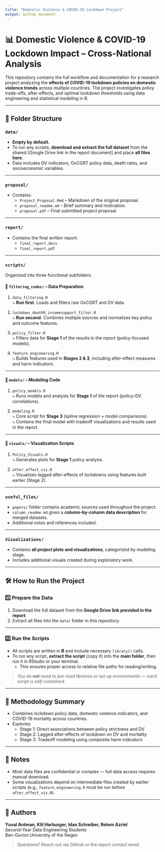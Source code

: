 ```yaml
---
title: "Domestic Violence & COVID-19 Lockdown Project"
output: github_document
---
```


# 📊 Domestic Violence & COVID-19 Lockdown Impact – Cross-National Analysis

This repository contains the full workflow and documentation for a research project analyzing the **effects of COVID-19 lockdown policies on domestic violence trends** across multiple countries. The project investigates policy trade-offs, after-effects, and optimal lockdown thresholds using data engineering and statistical modeling in R.

---

## 📁 Folder Structure

### `data/`
- **Empty by default.**
- To run any scripts, **download and extract the full dataset** from the shared [Google Drive link in the report document] and place **all files here**.
- Data includes DV indicators, OxCGRT policy data, death rates, and socioeconomic variables.

---

### `proposal/`
- Contains:
  - `Project_Proposal.Rmd` – Markdown of the original proposal.
  - `proposal_readme.md` – Brief summary and motivation.
  - `proposal.pdf` – Final submitted project proposal.

---

### `report/`
- Contains the final written report:
  - `final_report.docx`
  - `final_report.pdf`

---

### `scripts/`

Organized into three functional subfolders:

#### 🔹 `filtering_codes/` – Data Preparation

1. `data_filtering.R`  
   ⤷ **Run first**. Loads and filters raw OxCGRT and DV data.

2. `lockdown_deathR_incomesupport_filter.R`  
   ⤷ **Run second**. Combines multiple sources and normalizes key policy and outcome features.

3. `policy_filter.R`  
   ⤷ Filters data for **Stage 1** of the results in the report (policy-focused models).

4. `feature_engineering.R`  
   ⤷ Builds features used in **Stages 2 & 3**, including after-effect measures and harm indicators.

---

#### 🔹 `models/` – Modeling Code

1. `policy_models.R`  
   ⤷ Runs models and analysis for **Stage 1** of the report (policy–DV correlations).

2. `modeling.R`  
   ⤷ Core script for **Stage 3** (spline regression + model comparisons).  
   ⤷ Contains the final model with tradeoff visualizations and results used in the report.

---

#### 🔹 `visuals/` – Visualization Scripts

1. `Policy_Visuals.R`  
   ⤷ Generates plots for **Stage 1** policy analysis.

2. `after_effect_vis.R`  
   ⤷ Visualizes lagged after-effects of lockdowns using features built earlier (Stage 2).

---

### `useful_files/`
- `papers/` folder contains academic sources used throughout the project.
- `column_readme.md` gives a **column-by-column data description** for merged datasets.
- Additional notes and references included.

---

### `Visualizations/`
- Contains **all project plots and visualizations**, categorized by modeling stage.
- Includes additional visuals created during exploratory work.

---

## 🛠️ How to Run the Project

### 1️⃣ **Prepare the Data**

1. Download the full dataset from the **Google Drive link provided in the report**.
2. Extract all files into the `data/` folder in this repository.

---

### 2️⃣ **Run the Scripts**

- All scripts are written in **R** and include necessary `library()` calls.
- To run any script, **extract the script** (copy it) into the **main folder**, then run it in RStudio or your terminal.
  - This ensures proper access to relative file paths for reading/writing.

> _You do **not** need to pre-load libraries or set up environments — each script is self-contained._

---

## 🔬 Methodology Summary

- Combines lockdown policy data, domestic violence indicators, and COVID-19 mortality across countries.
- Explores:
  - Stage 1: Direct associations between policy strictness and DV
  - Stage 2: Lagged after-effects of lockdown on DV and mortality
  - Stage 3: Tradeoff modeling using composite harm indicators

---

## 📌 Notes

- Most data files are confidential or complex — full data access requires manual download.
- Some visualizations depend on intermediate files created by earlier scripts (e.g., `feature_engineering.R` must be run before `after_effect_vis.R`).

---

## 👤 Authors

**Yuval Antman, Klil Harburger, Idan Schreiber, Rotem Azriel**  
Second-Year Data Engineering Students  
Ben-Gurion University of the Negev

> Questions? Reach out via GitHub or the report contact email.
